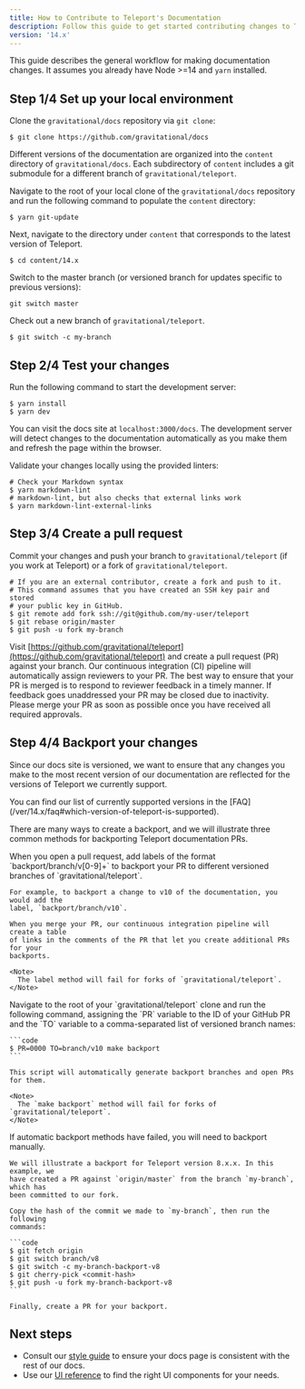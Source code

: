 ```yaml
---
title: How to Contribute to Teleport's Documentation
description: Follow this guide to get started contributing changes to Teleport's documentation
version: '14.x'
---
```


This guide describes the general workflow for making documentation changes.
It assumes you already have Node >=14 and `yarn` installed.

## Step 1/4 Set up your local environment

Clone the `gravitational/docs` repository via `git clone`:

```code
$ git clone https://github.com/gravitational/docs
```

Different versions of the documentation are organized into the `content`
directory of `gravitational/docs`. Each subdirectory of `content` includes a git
submodule for a different branch of `gravitational/teleport`.

Navigate to the root of your local clone of the `gravitational/docs` repository
and run the following command to populate the `content` directory:

```code
$ yarn git-update
```

Next, navigate to the directory under `content` that corresponds to the latest version of Teleport.

```code
$ cd content/14.x
```

Switch to the master branch (or versioned branch for updates specific to previous versions):

```code
git switch master
```

Check out a new branch of `gravitational/teleport`.

```code
$ git switch -c my-branch
```

## Step 2/4 Test your changes

Run the following command to start the development server:

```code
$ yarn install
$ yarn dev
```

You can visit the docs site at `localhost:3000/docs`. The development server
will detect changes to the documentation automatically as you make them and
refresh the page within the browser.

Validate your changes locally using the provided linters:

```code
# Check your Markdown syntax
$ yarn markdown-lint
# markdown-lint, but also checks that external links work
$ yarn markdown-lint-external-links
```

## Step 3/4 Create a pull request

Commit your changes and push your branch to `gravitational/teleport` (if you
work at Teleport) or a fork of `gravitational/teleport`.

```code
# If you are an external contributor, create a fork and push to it.
# This command assumes that you have created an SSH key pair and stored
# your public key in GitHub.
$ git remote add fork ssh://git@github.com/my-user/teleport
$ git rebase origin/master
$ git push -u fork my-branch
```

Visit [https://github.com/gravitational/teleport](https://github.com/gravitational/teleport) and create a pull request (PR)
against your branch. Our continuous integration (CI) pipeline will automatically
assign reviewers to your PR. The best way to ensure that your PR is merged is to
respond to reviewer feedback in a timely manner. If feedback goes unaddressed
your PR may be closed due to inactivity. Please merge your PR as soon as
possible once you have received all required approvals.

## Step 4/4 Backport your changes

Since our docs site is versioned, we want to ensure that any changes you make to
the most recent version of our documentation are reflected for the versions of
Teleport we currently support.

<Tip>
  You can find our list of currently supported versions in the [FAQ](/ver/14.x/faq#which-version-of-teleport-is-supported).
</Tip>

There are many ways to create a backport, and we will illustrate three common
methods for backporting Teleport documentation PRs.

<Tabs>
  <Tab title="Using GitHub Labels">
    When you open a pull request, add labels of the format `backport/branch/v[0-9]+`
    to backport your PR to different versioned branches of `gravitational/teleport`.

    For example, to backport a change to v10 of the documentation, you would add the
    label, `backport/branch/v10`.

    When you merge your PR, our continuous integration pipeline will create a table
    of links in the comments of the PR that let you create additional PRs for your
    backports.

    <Note>
      The label method will fail for forks of `gravitational/teleport`.
    </Note>
  </Tab>

  <Tab title="Using make">
    Navigate to the root of your `gravitational/teleport` clone and run the
    following command, assigning the `PR` variable to the ID of your GitHub PR and
    the `TO` variable to a comma-separated list of versioned branch names:

    ```code
    $ PR=0000 TO=branch/v10 make backport
    ```

    This script will automatically generate backport branches and open PRs for them.

    <Note>
      The `make backport` method will fail for forks of `gravitational/teleport`.
    </Note>
  </Tab>

  <Tab title="Manually">
    If automatic backport methods have failed, you will need to backport manually.

    We will illustrate a backport for Teleport version 8.x.x. In this example, we
    have created a PR against `origin/master` from the branch `my-branch`, which has
    been committed to our fork.

    Copy the hash of the commit we made to `my-branch`, then run the following
    commands:

    ```code
    $ git fetch origin
    $ git switch branch/v8
    $ git switch -c my-branch-backport-v8
    $ git cherry-pick <commit-hash>
    $ git push -u fork my-branch-backport-v8
    ```

    Finally, create a PR for your backport.
  </Tab>
</Tabs>

## Next steps

- Consult our [style guide](/ver/14.x/contributing/documentation/style-guide) to ensure your docs page is
  consistent with the rest of our docs.
- Use our [UI reference](/ver/14.x/contributing/documentation/reference) to find the right UI components for your needs.
